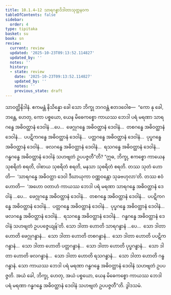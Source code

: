 ```yaml
---
title: 10.1.4–12 သာရဂန္ဓာဒိဒါတာသုတ္တနဝက
tableOfContents: false
sidebar:
  order: 4
type: tipitaka
basket: su
book: sn
review:
  current: review
  updated: '2025-10-23T09:13:52.114827'
  updated_by: ''
  notes: ''
  history:
  - state: review
    date: '2025-10-23T09:13:52.114827'
    updated_by: ''
    notes: ''
    previous_state: draft
---
```



<ReviewStatus review={frontmatter.review} showDetails={true} />

<HypothesisAnnotation frontmatter={frontmatter} />

<DynamicBreadcrumb />

<Division number="441–449" book="sn" e="ch" v="18" p="342">

<Paragraph number="1206" book="sn">
သာဝတ္ထိနိဒါနံ. ဧကမန္တံ နိသိန္နော ခေါ သော ဘိက္ခု ဘဂဝန္တံ ဧတဒဝေါစ—  “ကော နု ခေါ, ဘန္တေ, ဟေတု, ကော ပစ္စယော, ယေန မိဓေကစ္စော ကာယဿ ဘေဒါ ပရံ မရဏာ သာရဂန္ဓေ အဓိဝတ္ထာနံ ဒေဝါနံ …ပေ…  ဖေဂ္ဂုဂန္ဓေ အဓိဝတ္ထာနံ ဒေဝါနံ…  တစဂန္ဓေ အဓိဝတ္ထာနံ ဒေဝါနံ…  ပပဋိကဂန္ဓေ အဓိဝတ္ထာနံ ဒေဝါနံ…  ပတ္တဂန္ဓေ အဓိဝတ္ထာနံ ဒေဝါနံ…  ပုပ္ဖဂန္ဓေ အဓိဝတ္ထာနံ ဒေဝါနံ…  ဖလဂန္ဓေ အဓိဝတ္ထာနံ ဒေဝါနံ…  ရသဂန္ဓေ အဓိဝတ္ထာနံ ဒေဝါနံ…  ဂန္ဓဂန္ဓေ အဓိဝတ္ထာနံ ဒေဝါနံ သဟဗျတံ ဥပပဇ္ဇတီ”တိ? “ဣဓ, ဘိက္ခု, ဧကစ္စော ကာယေန သုစရိတံ စရတိ, ဝါစာယ သုစရိတံ စရတိ, မနသာ သုစရိတံ စရတိ. တဿ သုတံ ဟောတိ—  ‘သာရဂန္ဓေ အဓိဝတ္ထာ ဒေဝါ ဒီဃာယုကာ ဝဏ္ဏဝန္တော သုခဗဟုလာ’တိ. တဿ ဧဝံ ဟောတိ—  ‘အဟော ဝတာဟံ ကာယဿ ဘေဒါ ပရံ မရဏာ သာရဂန္ဓေ အဓိဝတ္ထာနံ ဒေဝါနံ …ပေ…  ဖေဂ္ဂုဂန္ဓေ အဓိဝတ္ထာနံ ဒေဝါနံ…  တစဂန္ဓေ အဓိဝတ္ထာနံ ဒေဝါနံ…  ပပဋိကဂန္ဓေ အဓိဝတ္ထာနံ ဒေဝါနံ…  ပတ္တဂန္ဓေ အဓိဝတ္ထာနံ ဒေဝါနံ…  ပုပ္ဖဂန္ဓေ အဓိဝတ္ထာနံ ဒေဝါနံ…  ဖလဂန္ဓေ အဓိဝတ္ထာနံ ဒေဝါနံ…  ရသဂန္ဓေ အဓိဝတ္ထာနံ ဒေဝါနံ…  ဂန္ဓဂန္ဓေ အဓိဝတ္ထာနံ ဒေဝါနံ သဟဗျတံ ဥပပဇ္ဇေယျန်’တိ. သော ဒါတာ ဟောတိ သာရဂန္ဓာနံ …ပေ…  သော ဒါတာ ဟောတိ ဖေဂ္ဂုဂန္ဓာနံ…  သော ဒါတာ ဟောတိ တစဂန္ဓာနံ…  သော ဒါတာ ဟောတိ ပပဋိကဂန္ဓာနံ…  သော ဒါတာ ဟောတိ ပတ္တဂန္ဓာနံ…  သော ဒါတာ ဟောတိ ပုပ္ဖဂန္ဓာနံ…  သော ဒါတာ ဟောတိ ဖလဂန္ဓာနံ…  သော ဒါတာ ဟောတိ ရသဂန္ဓာနံ…  သော ဒါတာ ဟောတိ ဂန္ဓဂန္ဓာနံ. သော ကာယဿ ဘေဒါ ပရံ မရဏာ ဂန္ဓဂန္ဓေ အဓိဝတ္ထာနံ ဒေဝါနံ သဟဗျတံ ဥပပဇ္ဇတိ. အယံ ခေါ, ဘိက္ခု, ဟေတု, အယံ ပစ္စယော, ယေန မိဓေကစ္စော ကာယဿ ဘေဒါ ပရံ မရဏာ ဂန္ဓဂန္ဓေ အဓိဝတ္ထာနံ ဒေဝါနံ သဟဗျတံ ဥပပဇ္ဇတီ”တိ.

</Paragraph>
</Division>

<Paragraph number="1207" type="center" book="sn">
ဒွါဒသမံ.
</Paragraph>